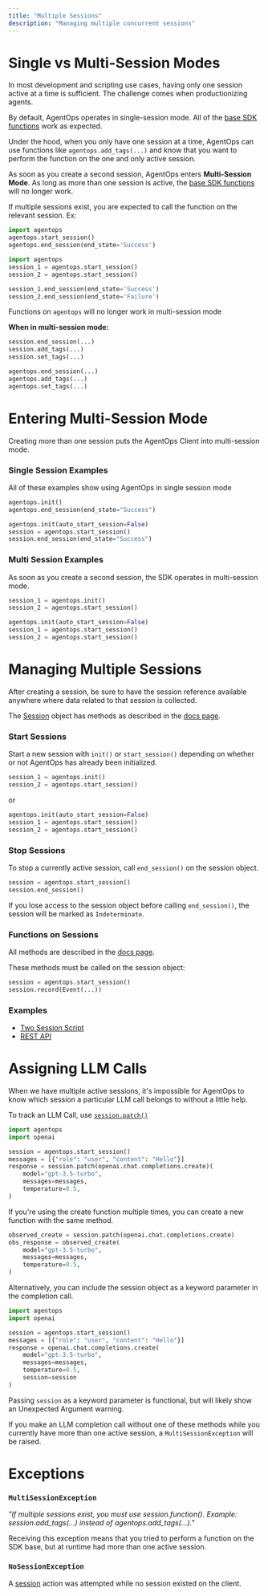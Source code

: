 ```yaml
---
title: "Multiple Sessions"
description: "Managing multiple concurrent sessions"
---
```


# Single vs Multi-Session Modes

In most development and scripting use cases, having only one session active at a time is sufficient. The challenge comes when productionizing agents.

By default, AgentOps operates in single-session mode. All of the [base SDK functions](/v1/usage/sdk-reference) work as expected.

<Note>Under the hood, when you only have one session at a time, AgentOps can use functions like `agentops.add_tags(...)` and know that you want to perform the function on the one and only active session.</Note>

As soon as you create a second session, AgentOps enters **Multi-Session Mode**. As long as more than one session is active, the [base SDK functions](/v1/usage/sdk-reference) will no longer work.

If multiple sessions exist, you are expected to call the function on the relevant session. Ex:
<CodeGroup>
```python single session
import agentops
agentops.start_session()
agentops.end_session(end_state='Success')
```

```python multi-session
import agentops
session_1 = agentops.start_session()
session_2 = agentops.start_session()

session_1.end_session(end_state='Success')
session_2.end_session(end_state='Failure')
```
</CodeGroup>

Functions on `agentops` will no longer work in multi-session mode

**When in multi-session mode:**
<CodeGroup>
```python works ✅
session.end_session(...)
session.add_tags(...)
session.set_tags(...)
```

```python does not work ❌
agentops.end_session(...)
agentops.add_tags(...)
agentops.set_tags(...)
```
</CodeGroup>

# Entering Multi-Session Mode
Creating more than one session puts the AgentOps Client into multi-session mode.

### Single Session Examples
All of these examples show using AgentOps in single session mode

```python
agentops.init()
agentops.end_session(end_state="Success")
```
```python
agentops.init(auto_start_session=False)
session = agentops.start_session()
session.end_session(end_state="Success")
```

### Multi Session Examples

As soon as you create a second session, the SDK operates in multi-session mode.

```python
session_1 = agentops.init()
session_2 = agentops.start_session()
```

```python
agentops.init(auto_start_session=False)
session_1 = agentops.start_session()
session_2 = agentops.start_session()
```

# Managing Multiple Sessions
After creating a session, be sure to have the session reference available anywhere where data related to that session is collected.

The [Session](/v1/concepts/sessions) object has methods as described in the [docs page](/v1/concepts/sessions).

### Start Sessions
Start a new session with `init()` or `start_session()` depending on whether or not AgentOps has already been initialized.

```python
session_1 = agentops.init()
session_2 = agentops.start_session()
```
or

```python
agentops.init(auto_start_session=False)
session_1 = agentops.start_session()
session_2 = agentops.start_session()
```

### Stop Sessions
To stop a currently active session, call `end_session()` on the session object.

```python
session = agentops.start_session()
session.end_session()
```

If you lose access to the session object before calling `end_session()`, the session will be marked as `Indeterminate`.

### Functions on Sessions

All methods are described in the [docs page](/v1/concepts/sessions).

These methods must be called on the session object:

```python
session = agentops.start_session()
session.record(Event(...))
```

### Examples
- [Two Session Script](https://github.com/AgentOps-AI/agentops/blob/main/examples/multi_session_llm.py)
- [REST API](/v1/examples/fastapi)

# Assigning LLM Calls
When we have multiple active sessions, it's impossible for AgentOps to know which session a particular LLM call belongs to without a little help.

To track an LLM Call, use [`session.patch()`](/v1/concepts/sessions#patch)

```python
import agentops
import openai

session = agentops.start_session()
messages = [{"role": "user", "content": "Hello"}]
response = session.patch(openai.chat.completions.create)(
    model="gpt-3.5-turbo",
    messages=messages,
    temperature=0.5,
)
```

If you're using the create function multiple times, you can create a new function with the same method.

```python
observed_create = session.patch(openai.chat.completions.create)
obs_response = observed_create(
    model="gpt-3.5-turbo",
    messages=messages,
    temperature=0.5,
)
```

Alternatively, you can include the session object as a keyword parameter in the completion call.

```python
import agentops
import openai

session = agentops.start_session()
messages = [{"role": "user", "content": "Hello"}]
response = openai.chat.completions.create(
    model="gpt-3.5-turbo",
    messages=messages,
    temperature=0.5,
    session=session
)
```

<Warning>Passing `session` as a keyword parameter is functional, but will likely show an Unexpected Argument warning.</Warning>

If you make an LLM completion call without one of these methods while you currently have more than one active session, a `MultiSessionException` will be raised.


# Exceptions

### `MultiSessionException`
_"If multiple sessions exist, you must use session.function(). Example: session.add_tags(...) instead of agentops.add_tags(...)."_

Receiving this exception means that you tried to perform a function on the SDK base, but at runtime had more than one active session.

### `NoSessionException`
A [session](/v1/concepts/session) action was attempted while no session existed on the client.